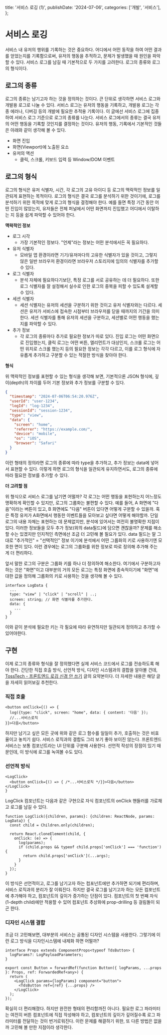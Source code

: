   title: '서비스 로깅 (1)',
  publishDate: '2024-07-06',
  categories: ['개발', '서비스'],
};

# 서비스 로깅
서비스 내 유저의 행위를 기록하는 것은 중요하다. 어디에서 어떤 동작을 하여 어떤 결과를 얻었는지를 기록함으로써, 유저의 행동을 추적하고, 문제가 발생했을 때 원인을 파악할 수 있다. 서비스 로그를 남길 때 기본적으로 두 가지를 고려한다. 로그의 종류와 로그의 형식이다.

## 로그의 종류
로그의 종류는 남기고자 하는 것을 정의하는 것이다. 큰 단위로 생각하면 서비스 로그와 개발용 로그로 나눌 수 있다. 서비스 로그는 유저의 행동을 기록하고, 개발용 로그는 각종 에러나, 디버깅 등의 개발에 필요한 추적용 기록이다. 이 글에선 서비스 로그에 집중하여 서비스 로그 기준으로 로그의 종류를 나눈다. 서비스 로그에서의 종류는 결국 유저의 어떤 행동을 기록할 것인지를 결정하는 것이다.
유저의 행동, 기록에서 기본적인 것들은 아래와 같이 생각해 볼 수 있다.

- 화면 진입
- 화면(Viewport)에 노출된 요소
- 유저의 액션
	- 클릭, 스크롤, 키보드 입력 등 Window/DOM 이벤트

## 로그의 형식
로그의 형식은 유저 식별자, 시간, 각 로그의 고유 아이디 등 로그의 맥락적인 정보를 일관되게 표현하는 목적이다. 로그의 형식은 결국 로그를 분석하기 위한 것이기에, 로그를 분석하기 위한 목적에 맞게 로그의 형식을 결정해야 한다. 예를 들면 특정 기간 동안 어떤 진입이 많았는지, 유저들은 전체 퍼널에서 어떤 화면까지 진입했고 어디에서 이탈하는 지 등을 쉽게 파악할 수 있어야 한다.

**맥락적인 정보**

- 로그 시각
	- 가장 기본적인 정보다. "언제"라는 정보는 어떤 분석에서든 꼭 필요하다.
- 유저 식별자
	- 모바일 앱 환경이라면 기기/유저마다의 고유한 식별자가 있을 것이고, 그렇지 않은 일반 브라우저 환경이라면 브라우저 스토리지에 임의의 식별자를 추가할 수 있다.
- 로그 식별자
	- 분석 자체에 필요하다기보단, 특정 로그를 서로 공유하는 데 더 필요하다. 또한 로그 식별자를 잘 설정해서 실수로 인한 로그의 중복을 피할 수 있도록 설계할 수 있다.
- 세션 식별자
	- 세션 식별자는 유저의 세션을 구분하기 위한 것이고 유저 식별자와는 다르다. 세션은 유저가 서비스에 접속한 시점부터 브라우저를 닫을 때까지의 기간을 의미한다. 세션 식별자를 통해 유저의 세션을 구분하고, 세션별로 어떤 행동을 했는지를 파악할 수 있다.
- 추가 정보
	- 각 로그의 종류마다 추가로 필요한 정보가 따로 있다. 진입 로그는 어떤 화면으로 진입했는지, 클릭 로그는 어떤 버튼, 엘리먼트가 대상인지, 스크롤 로그는 어떤 위치로 스크롤 했는지 등의 필요한 정보는 각각 다르고, 이를 로그 형식에 자유롭게 추가하고 구분할 수 있는 적절한 방식을 찾아야 한다.

**형식**

위 맥락적인 정보를 표현할 수 있는 형식을 생각해 보면, 기본적으론 JSON 형식에, 깊이(depth)의 차이를 두어 기본 정보와 추가 정보를 구분할 수 있다.

```json
{
  "timestamp": "2024-07-06T06:54:20.976Z",
  "userId": "user-1234",
  "logId": "log-1234",
  "sessionId": "session-1234",
  "type": "view",
  "data": {
    "screen": "home",
    "referrer": "https://example.com/",
    "device": "mobile",
    "os": "iOS",
    "browser": "Safari"
  }
}
```

이런 형태의 정의라면 로그의 종류에 따라 type을 추가하고, 추가 정보는 data에 넣어서 표현할 수 있다. 이렇게 하면 로그의 형식을 일관되게 유지하면서도, 로그의 종류에 따라 필요한 정보를 추가할 수 있다.

**더 고려할 점**

위 형식으로 서비스 로그를 남기면 어떨까? 각 로그는 어떤 행동을 표현하는지 어느정도 명확하게 확인할 수 있지만, 로그의 그룹화는 불편할 수 있다. 예를 들어, A 화면에 "다음"이라는 버튼이 있고, B 화면에도 "다음" 버튼이 있다면 어떻게 구분할 수 있을까. 혹은 특정 유저가 A화면에서 행동한 이벤트들을 모아보고 싶다면 어떻게 해야할까. 단일 로그의 내용 자체는 표현하는 데 문제없지만, 분석에 있어서는 여전히 불명확한 지점이 있다. 이러한 정보들을 모두 추가 정보(위의 data필드)에 담으면 괜찮을까? 문제를 해소할 수는 있겠지만 인지적인 측면에선 조금 더 고민해 볼 필요가 있다. data 필드는 말 그대로 "추가적인" = "선택적인" 정보 이기에 분석에서 어떤 그룹화의 키로 사용하기엔 모호한 면이 있다. 이런 경우에는 로그의 그룹화를 위한 정보로 따로 정의해 추가해 주는 게 더 편리하다.

앞서 말한 로그의 구분은 그룹화 키를 하나 더 정의하여 해소한다. 여기에서 구분하고자 하는 것은 "화면"이고 대부분의 거의 모든 로그는 특정 화면에 종속적이기에 "화면"에 대한 값을 정의해 그룹화의 키로 사용하는 것을 생각해 볼 수 있다.

```tsx
interface LogData {
  ...
  type: "view" | "click" | "scroll" | ..;
  screen: string; // 화면 식별자를 추가한다.
  data: {
    ...
  }
}
```
이와 같이 분석에 필요한 키는 각 필요에 따라 유연하지만 일관되게 정의하고 추가할 수 있어야한다.

## 구현
이제 로그의 종류와 형식을 잘 정의했다면 실제 서비스 코드에서 로그를 전송하도록 해야 한다. 간단한 직접 호출 방식, 선언적 방식, 디자인 시스템과의 결합을 알아볼 건데, [TossTech - 프론트엔드 로깅 신경 안 쓰기](https://toss.tech/article/engineering-note-5) 글의 요약본이다. 더 자세한 내용은 해당 글을 자세히 읽어보길 추천한다.

### 직접 호출

```tsx
<button onClick={() => {
  log({type: "click", screen: "home", data: { content: '다음' });
  //...서비스로직
}}>다음</button>
```

하지만 남기고 싶은 모든 곳에 위와 같은 로그 함수를 일일이 추가, 호출하는 것은 비효율이고 놓치기 쉽다. 서비스 로직과의 결합도 그리 보기 좋아 보이진 않는다.
프론트엔드 서비스는 보통 컴포넌트라는 UI 단위를 구분해 사용한다. 선언적 작성의 장점이 있기 때문인데, 이 방식에 로그를 녹여볼 수도 있다.

### 선언적 방식
```tsx
<LogClick>
  <button onClick={() => { /*...서비스로직 */}}>다음</button>
</LogClick>
}
```

LogClick 컴포넌트는 다음과 같은 구현으로 자식 컴포넌트의 onClick 핸들러를 가로채고 로그를 남길 수 있다.

```tsx
function LogClick({children, params}: {children: ReactNode, params: LogData}) {
  const child = Children.only(children);
  
  return React.cloneElement(child, {
    onClick: (e) => {
      log(params);
      if (child.props && typeof child.props['onClick'] === 'function') {
        return child.props['onClick'](...args);
      }
    }
  });
}
```

이 방식은 선언적이고, 로그를 남기고자 하는 컴포넌트에만 추가하면 되기에 편리하며, 서비스 로직과의 분리가 잘 이뤄진다. 하지만 결국 로그를 남기고자 하는 모든 컴포넌트에 추가해야 하고, 컴포넌트의 깊이가 증가하는 단점이 있다. 컴포넌트의 첫 번째 자식(1-depth child)에만 적용할 수 있어 컴포넌트 추상화에 prop-drilling 등 걸림돌이 되곤 한다.

### 디자인 시스템 결합

조금 더 고민해보면, 대부분의 서비스는 공통된 디자인 시스템을 사용한다. 그렇기에 이런 로그 방식을 디자인시스템에 내제화 하면 어떨까?

```tsx
interface Props extends ComponentProps<typeof TdsButton> {
  logParams?: LogPayloadParameters;
}

export const Button = forwardRef(function Button({ logParams, ...props }: Props, ref: ForwardedRef<any>) {
  return (
    <LogClick params={logParams} component="button">
      <TdsButton ref={ref} {...props} />
    </LogClick>
  );
});
```

확실히 더 편리해졌다. 하지만 완전한 형태의 편리함까진 아니다. 필요한 로그 파라미터는 여전히 버튼 컴포넌트에 직접 작성해야 하고, 컴포넌트의 깊이가 깊어질수록 로그 파라미터를 전달하는 것이 번거로워진다. 이런 문제를 해결하기 위한, 또 다른 방법은 없을까 고민해 볼 만한 지점이라 생각한다.

